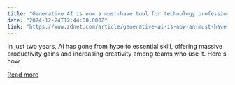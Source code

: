 ```yaml
---
title: "Generative AI is now a must-have tool for technology professionals"
date: "2024-12-24T12:44:00.000Z"
link: "https://www.zdnet.com/article/generative-ai-is-now-an-must-have-tool-for-technology-professionals/"
---
```


In just two years, AI has gone from hype to essential skill, offering massive productivity gains and increasing creativity among teams who use it. Here's how.

[Read more](https://www.zdnet.com/article/generative-ai-is-now-an-must-have-tool-for-technology-professionals/)
